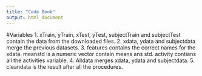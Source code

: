 ```yaml
---
title: "Code Book"
output: html_document
---
```


#Variables
1. xTrain, yTrain, xTest, yTest, subjectTrain and subjectTest contain the data from the downloaded files.
2. xdata, ydata and subjectdata merge the previous datasets.
3. features contains the correct names for the xdata.
   meanstd is a numeric vector contain means ans std.
   activity contians all the activities variable.
4. Alldata merges xdata, ydata and subjectdata.
5. cleandata is the result after all the procedures.